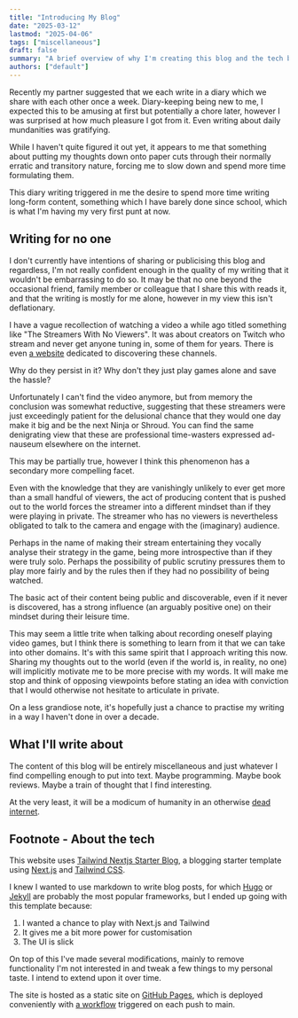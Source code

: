 ```yaml
---
title: "Introducing My Blog"
date: "2025-03-12"
lastmod: "2025-04-06"
tags: ["miscellaneous"]
draft: false
summary: "A brief overview of why I'm creating this blog and the tech behind it."
authors: ["default"]
---
```


Recently my partner suggested that we each write in a diary which we share with each other once a week. Diary-keeping being new to me, I expected this to be amusing at first but potentially a chore later, however I was surprised at how much pleasure I got from it. Even writing about daily mundanities was gratifying.

While I haven't quite figured it out yet, it appears to me that something about putting my thoughts down onto paper cuts through their normally erratic and transitory nature, forcing me to slow down and spend more time formulating them.

This diary writing triggered in me the desire to spend more time writing long-form content, something which I have barely done since school, which is what I'm having my very first punt at now.

## Writing for no one

I don't currently have intentions of sharing or publicising this blog and regardless, I'm not really confident enough in the quality of my writing that it wouldn't be embarrassing to do so.
It may be that no one beyond the occasional friend, family member or colleague that I share this with reads it, and that the writing is mostly for me alone, however in my view this isn't deflationary.

I have a vague recollection of watching a video a while ago titled something like "The Streamers With No Viewers". It was about creators on Twitch who stream and never get anyone tuning in, some of them for years. There is even [a website](https://nobody.live/) dedicated to discovering these channels.

Why do they persist in it? Why don't they just play games alone and save the hassle?

Unfortunately I can't find the video anymore, but from memory the conclusion was somewhat reductive, suggesting that these streamers were just exceedingly patient for the delusional chance that they would one day make it big and be the next Ninja or Shroud. You can find the same denigrating view that these are professional time-wasters expressed ad-nauseum elsewhere on the internet.

This may be partially true, however I think this phenomenon has a secondary more compelling facet.

Even with the knowledge that they are vanishingly unlikely to ever get more than a small handful of viewers, the act of producing content that is pushed out to the world forces the streamer into a different mindset than if they were playing in private. The streamer who has no viewers is nevertheless obligated to talk to the camera and engage with the (imaginary) audience.

Perhaps in the name of making their stream entertaining they vocally analyse their strategy in the game, being more introspective than if they were truly solo. Perhaps the possibility of public scrutiny pressures them to play more fairly and by the rules then if they had no possibility of being watched.

The basic act of their content being public and discoverable, even if it never is discovered, has a strong influence (an arguably positive one) on their mindset during their leisure time.

This may seem a little trite when talking about recording oneself playing video games, but I think there is something to learn from it that we can take into other domains. It's with this same spirit that I approach writing this now. Sharing my thoughts out to the world (even if the world is, in reality, no one) will implicitly motivate me to be more precise with my words. It will make me stop and think of opposing viewpoints before stating an idea with conviction that I would otherwise not hesitate to articulate in private.

On a less grandiose note, it's hopefully just a chance to practise my writing in a way I haven't done in over a decade.

## What I'll write about

The content of this blog will be entirely miscellaneous and just whatever I find compelling enough to put into text. Maybe programming. Maybe book reviews. Maybe a train of thought that I find interesting.

At the very least, it will be a modicum of humanity in an otherwise [dead internet](https://en.wikipedia.org/wiki/Dead_Internet_theory).

## Footnote - About the tech

This website uses [Tailwind Nextjs Starter Blog](https://github.com/timlrx/tailwind-nextjs-starter-blog), a blogging starter template using [Next.js](https://nextjs.org/) and [Tailwind CSS](https://tailwindcss.com/).

I knew I wanted to use markdown to write blog posts, for which [Hugo](https://gohugo.io/) or [Jekyll](https://jekyllrb.com/) are probably the most popular frameworks, but I ended up going with this template because:

1. I wanted a chance to play with Next.js and Tailwind
2. It gives me a bit more power for customisation
3. The UI is slick

On top of this I've made several modifications, mainly to remove functionality I'm not interested in and tweak a few things to my personal taste. I intend to extend upon it over time.

The site is hosted as a static site on [GitHub Pages](https://pages.github.com/), which is deployed conveniently with [a workflow](https://github.com/fnannestad/finnnannestad/blob/main/.github/workflows/pages.yml) triggered on each push to main.
